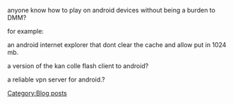 anyone know how to play on android devices without being a burden to DMM?

for example:

an android internet explorer that dont clear the cache and allow put in 1024 mb.

a version of the kan colle flash client to android?

a reliable vpn server for android.?
[[Category:Blog posts]]